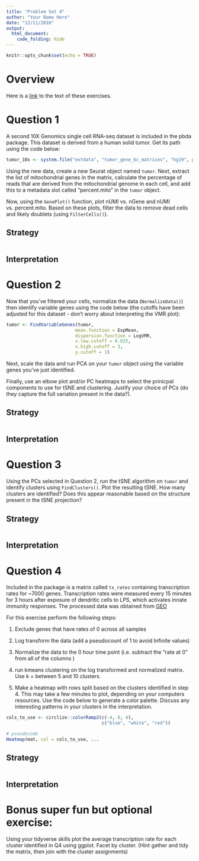 ```yaml
---
title: "Problem Set 4"
author: "Your Name Here"
date: "12/11/2018"
output:
  html_document:
    code_folding: hide
---
```


```r
knitr::opts_chunk$set(echo = TRUE)
```

# Overview

Here is a [link](https://raw.githubusercontent.com/IDPT7810/practical-data-analysis/master/vignettes/problem-set-4.Rmd) to the text of these exercises.

# Question 1

A second 10X Genomics single cell RNA-seq dataset is included in the pbda package. This dataset is derived from a human solid tumor. Get its path using the code below:
``` r
tumor_10x <- system.file("extdata", "tumor_gene_bc_matrices", "hg19", package = "pbda")
```
Using the new data, create a new Seurat object named `tumor`. Next, extract the list of mitochondrial genes in the matrix, calculate the percentage of reads that are derived from the mitochondrial genome in each cell, and add this to a metadata slot called "percent.mito" in the `tumor` object.

Now, using the `GenePlot()` function, plot nUMI vs. nGene and nUMI vs. percent.mito. Based on these plots, filter the data to remove dead cells and likely doublets (using `FilterCells()`).

## Strategy

```r

```

## Interpretation

# Question 2

Now that you've filtered your cells, normalize the data (`NormalizeData()`) then identify variable genes using the code below (the cutoffs have been adjusted for this dataset - don't worry about interpreting the VMR plot):
``` r
tumor <- FindVariableGenes(tumor,
                          mean.function = ExpMean,
                          dispersion.function = LogVMR, 
                          x.low.cutoff = 0.025,
                          x.high.cutoff = 3,
                          y.cutoff = 1)
```
Next, scale the data and run PCA on your `tumor` object using the variable genes you've just identified.

Finally, use an elbow plot and/or PC heatmaps to select the prinicpal components to use for tSNE and clustering. Justify your choice of PCs (do they capture the full variation present in the data?).

## Strategy

```r

```

## Interpretation

# Question 3

Using the PCs selected in Question 2, run the tSNE algorithm on `tumor` and identify clusters using `FindClusters()`. Plot the resulting tSNE. How many clusters are identified? Does this appear reasonable based on the structure present in the tSNE projection?

## Strategy

```r

```

## Interpretation


# Question 4

Included in the package is a matrix called `tx_rates` containing transcription rates for ~7000 genes. Transcription rates were measured every 15 minutes
for 3 hours after exposure of dendritic cells to LPS, which activates innate immunity responses. The processed data was obtained from [GEO](https://www.ncbi.nlm.nih.gov/geo/query/acc.cgi?acc=GSE56977)

For this exercise perform the following steps:  

  1) Exclude genes that have rates of 0 across all samples  
  
  2) Log transform the data (add a pseudocount of 1 to avoid Infinite values)  
  
  3) Normalize the data to the 0 hour time point (i.e. subtract the "rate at 0" from all of the columns ) 
  
  4) run kmeans clustering on the log transformed and normalized matrix. Use k = between 5 and 10 clusters.  
  
  5) Make a heatmap with rows split based on the clusters identified in step 4. This may take a few minutes to plot, depending on your computers resources.  Use the code below to generate a color palette. Discuss any interesting patterns in your clusters in the interpretation.  
  
  
```r
cols_to_use <- circlize::colorRamp2(c(-4, 0, 4), 
                                    c("blue", "white", "red"))

# pseudocode
Heatmap(mat, col = cols_to_use, ...
```

## Strategy

```r


```

## Interpretation


# Bonus super fun but optional exercise:

  Using your tidyverse skills plot the average transcription rate for each cluster identified in Q4 using ggplot. Facet by cluster. (Hint gather and tidy the matrix, then join with the cluster assignments)
  
